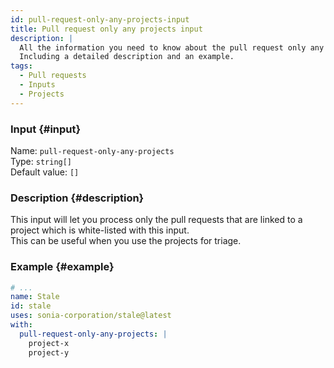```yaml
---
id: pull-request-only-any-projects-input
title: Pull request only any projects input
description: |
  All the information you need to know about the pull request only any projects input.
  Including a detailed description and an example.
tags:
  - Pull requests
  - Inputs
  - Projects
---
```


### Input {#input}

Name: `pull-request-only-any-projects`  
Type: `string[]`  
Default value: `[]`

### Description {#description}

This input will let you process only the pull requests that are linked to a project which is white-listed with this input.  
This can be useful when you use the projects for triage.

### Example {#example}

```yml {6-8}
# ...
name: Stale
id: stale
uses: sonia-corporation/stale@latest
with:
  pull-request-only-any-projects: |
    project-x
    project-y
```
